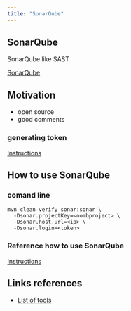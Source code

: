 ```yaml
---
title: "SonarQube"
---
```


## SonarQube

SonarQube like SAST

[SonarQube](https://www.sonarsource.com/products/sonarqube/){.external}  

## Motivation

- open source
- good comments

### generating token

[Instructions](https://sonarqube.inria.fr/sonarqube/documentation/user-guide/user-token/#:~:text=Generating%20a%20token,will%20see%20the%20token%20value.){.external}  

## How to use SonarQube

### comand line

```
mvn clean verify sonar:sonar \
  -Dsonar.projectKey=<nombproject> \
  -Dsonar.host.url=<ip> \
  -Dsonar.login=<token>
```

### Reference how to use SonarQube

[Instructions](https://docs.sonarqube.org/9.6/analyzing-source-code/scanners/sonarscanner-for-maven/){.external}  


## Links references

::: {.summary}

- [List of tools](https://en.wikipedia.org/wiki/List_of_tools_for_static_code_analysis){.external}  

:::






